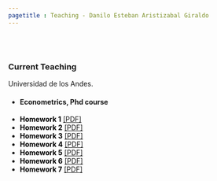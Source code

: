 ```yaml
---
pagetitle : Teaching - Danilo Esteban Aristizabal Giraldo
---
```


<br> </br>

### Current Teaching 
Universidad de los Andes.

* #### Econometrics, Phd course

 + <strong style="color:black;font-size:14px;"> Homework 1</strong> [[PDF]](https://danilo-aristizabal.github.io/teaching/econometrics/20200819_HW1.pdf)
 + <strong style="color:black;font-size:14px;"> Homework 2</strong> [[PDF]](https://danilo-aristizabal.github.io/teaching/econometrics/20200827_HW2.pdf)
 + <strong style="color:black;font-size:14px;"> Homework 3</strong> [[PDF]](https://danilo-aristizabal.github.io/teaching/econometrics/20200903_HW3.pdf)
 + <strong style="color:black;font-size:14px;"> Homework 4</strong> [[PDF]](https://danilo-aristizabal.github.io/teaching/econometrics/20200910_HW4.pdf)
 + <strong style="color:black;font-size:14px;"> Homework 5</strong> [[PDF]](https://danilo-aristizabal.github.io/teaching/econometrics/20200917_HW5.pdf)
 + <strong style="color:black;font-size:14px;"> Homework 6</strong> [[PDF]](https://danilo-aristizabal.github.io/teaching/econometrics/20200924_HW6.pdf)
+ <strong style="color:black;font-size:14px;"> Homework 7</strong> [[PDF]](https://danilo-aristizabal.github.io/teaching/econometrics/20201015_HW7.pdf)

<!-- GitHub  You can see my Econometrics course at GitHub [here](https://github.com/Econometrics). -->